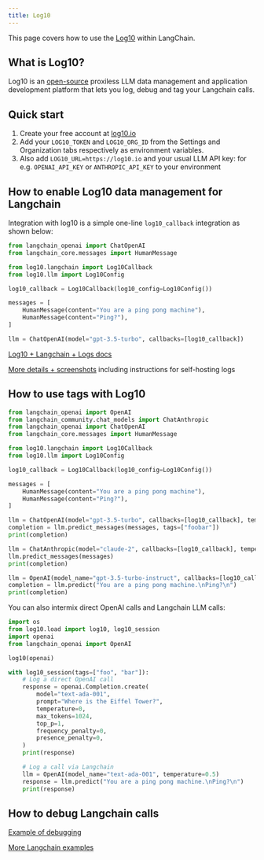 ```yaml
---
title: Log10
---
```


This page covers how to use the [Log10](https://log10.io) within LangChain.

## What is Log10?

Log10 is an [open-source](https://github.com/log10-io/log10) proxiless LLM data management and application development platform that lets you log, debug and tag your Langchain calls.

## Quick start

1. Create your free account at [log10.io](https://log10.io)
2. Add your `LOG10_TOKEN` and `LOG10_ORG_ID` from the Settings and Organization tabs respectively as environment variables.
3. Also add `LOG10_URL=https://log10.io` and your usual LLM API key: for e.g. `OPENAI_API_KEY` or `ANTHROPIC_API_KEY` to your environment

## How to enable Log10 data management for Langchain

Integration with log10 is a simple one-line `log10_callback` integration as shown below:

```python
from langchain_openai import ChatOpenAI
from langchain_core.messages import HumanMessage

from log10.langchain import Log10Callback
from log10.llm import Log10Config

log10_callback = Log10Callback(log10_config=Log10Config())

messages = [
    HumanMessage(content="You are a ping pong machine"),
    HumanMessage(content="Ping?"),
]

llm = ChatOpenAI(model="gpt-3.5-turbo", callbacks=[log10_callback])
```

[Log10 + Langchain + Logs docs](https://github.com/log10-io/log10/blob/main/logging.md#langchain-logger)

[More details + screenshots](https://log10.io/docs/observability/logs) including instructions for self-hosting logs

## How to use tags with Log10

```python
from langchain_openai import OpenAI
from langchain_community.chat_models import ChatAnthropic
from langchain_openai import ChatOpenAI
from langchain_core.messages import HumanMessage

from log10.langchain import Log10Callback
from log10.llm import Log10Config

log10_callback = Log10Callback(log10_config=Log10Config())

messages = [
    HumanMessage(content="You are a ping pong machine"),
    HumanMessage(content="Ping?"),
]

llm = ChatOpenAI(model="gpt-3.5-turbo", callbacks=[log10_callback], temperature=0.5, tags=["test"])
completion = llm.predict_messages(messages, tags=["foobar"])
print(completion)

llm = ChatAnthropic(model="claude-2", callbacks=[log10_callback], temperature=0.7, tags=["baz"])
llm.predict_messages(messages)
print(completion)

llm = OpenAI(model_name="gpt-3.5-turbo-instruct", callbacks=[log10_callback], temperature=0.5)
completion = llm.predict("You are a ping pong machine.\nPing?\n")
print(completion)
```

You can also intermix direct OpenAI calls and Langchain LLM calls:

```python
import os
from log10.load import log10, log10_session
import openai
from langchain_openai import OpenAI

log10(openai)

with log10_session(tags=["foo", "bar"]):
    # Log a direct OpenAI call
    response = openai.Completion.create(
        model="text-ada-001",
        prompt="Where is the Eiffel Tower?",
        temperature=0,
        max_tokens=1024,
        top_p=1,
        frequency_penalty=0,
        presence_penalty=0,
    )
    print(response)

    # Log a call via Langchain
    llm = OpenAI(model_name="text-ada-001", temperature=0.5)
    response = llm.predict("You are a ping pong machine.\nPing?\n")
    print(response)
```

## How to debug Langchain calls

[Example of debugging](https://log10.io/docs/observability/prompt_chain_debugging)

[More Langchain examples](https://github.com/log10-io/log10/tree/main/examples#langchain)
